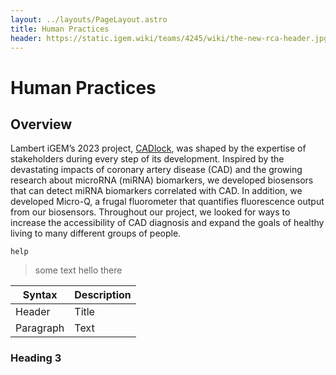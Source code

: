 ```yaml
---
layout: ../layouts/PageLayout.astro
title: Human Practices
header: https://static.igem.wiki/teams/4245/wiki/the-new-rca-header.jpg
---
```



<Wip />

# Human Practices

## Overview

Lambert iGEM’s 2023 project, [CADlock](text.com), was shaped by the expertise of stakeholders during every step of its development. Inspired by the devastating impacts of coronary artery disease (CAD) and the growing research about microRNA (miRNA) biomarkers, we developed biosensors that can detect miRNA biomarkers correlated with CAD. In addition, we developed Micro-Q, a frugal fluorometer that quantifies fluorescence output from our biosensors. Throughout our project, we looked for ways to increase the accessibility of CAD diagnosis and expand the goals of healthy living to many different groups of people.

```
help
```

<TwoColPara
  headingLevel="h2"
  title1="title 1"
  title2="title 2"
  content1="some very very long content paragraph thingy magigy. agiorjaoir aior adoi sdoi aodi daso"
  content2="content2 Country of Origin: Provides the country which the recipe originated from."
  image1="https://images.pexels.com/photos/268533/pexels-photo-268533.jpeg?auto=compress&cs=tinysrgb&w=1260&h=750&dpr=2"
  image2="https://images.pexels.com/photos/268533/pexels-photo-268533.jpeg?auto=compress&cs=tinysrgb&w=1260&h=750&dpr=2"
/>

> some text hello there

| Syntax    | Description |
| --------- | ----------- |
| Header    | Title       |
| Paragraph | Text        |

### Heading 3
